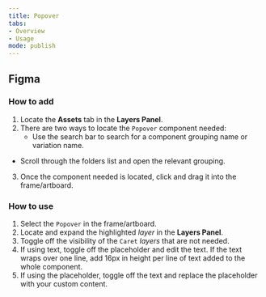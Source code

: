 ```yaml
---
title: Popover 
tabs: 
- Overview
- Usage
mode: publish
---
```



## Figma


### How to add

1. Locate the **Assets** tab in the **Layers Panel**.
2. There are two ways to locate the `Popover` component needed: 
	* Use the search bar to search for a component grouping name or variation name.
  * Scroll through the folders list and open the relevant grouping.
3. Once the component needed is located, click and drag it into the frame/artboard. 


### How to use

1. Select the `Popover` in the frame/artboard. 
2. Locate and expand the highlighted *layer* in the **Layers Panel**.
3. Toggle off the visibility of the `Caret` *layers* that are not needed.
4. If using text, toggle off the placeholder and edit the text. If the text wraps over one line, add 16px in height per line of text added to the whole component.
5. If using the placeholder, toggle off the text and replace the placeholder with your custom content. 
